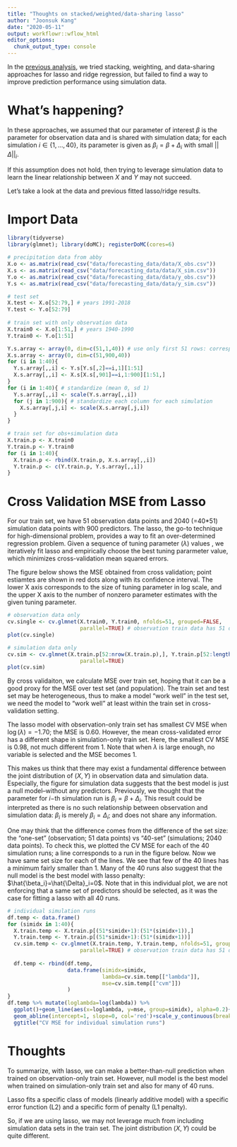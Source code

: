 ```yaml
---
title: "Thoughts on stacked/weighted/data-sharing lasso"
author: "Joonsuk Kang"
date: "2020-05-11"
output: workflowr::wflow_html
editor_options:
  chunk_output_type: console
---
```



In the [previous analysis](stack_weighted_datashared.html), we tried stacking, weighting, and data-sharing approaches for lasso and ridge regression, but failed to find a way to improve prediction performance using simulation data.


# What's happening?

In these approaches, we assumed that our parameter of interest $\beta$ is the parameter for observation data and is shared with simulation data; for each simulation $i \in \{1,\dots,40\}$, its parameter is given as $\beta_i=\beta+\Delta_i$ with small $||\Delta||_i$.

If this assumption does not hold, then trying to leverage simulation data to learn the linear relationship between $X$ and $Y$ may not succeed.

Let's take a look at the data and previous fitted lasso/ridge results.


# Import Data

```r
library(tidyverse)
library(glmnet); library(doMC); registerDoMC(cores=6)

# precipitation data from abby
X.o <- as.matrix(read_csv("data/forecasting_data/data/X_obs.csv"))
X.s <- as.matrix(read_csv("data/forecasting_data/data/X_sim.csv"))
Y.o <- as.matrix(read_csv("data/forecasting_data/data/y_obs.csv"))
Y.s <- as.matrix(read_csv("data/forecasting_data/data/y_sim.csv"))

# test set
X.test <- X.o[52:79,] # years 1991-2018
Y.test <- Y.o[52:79]
 
# train set with only observation data
X.train0 <- X.o[1:51,] # years 1940-1990
Y.train0 <- Y.o[1:51]

Y.s.array <- array(0, dim=c(51,1,40)) # use only first 51 rows: corresponding to the same years 1940-1990
X.s.array <- array(0, dim=c(51,900,40))
for (i in 1:40){
  Y.s.array[,,i] <- Y.s[Y.s[,2]==i,1][1:51]
  X.s.array[,,i] <- X.s[X.s[,901]==i,1:900][1:51,]
}
for (i in 1:40){ # standardize (mean 0, sd 1)
  Y.s.array[,,i] <- scale(Y.s.array[,,i])
  for (j in 1:900){ # standardize each column for each simulation
    X.s.array[,j,i] <- scale(X.s.array[,j,i])
  }
}

# train set for obs+simulation data
X.train.p <- X.train0 
Y.train.p <- Y.train0
for (i in 1:40){
  X.train.p <- rbind(X.train.p, X.s.array[,,i])
  Y.train.p <- c(Y.train.p, Y.s.array[,,i])
}

```

# Cross Validation MSE from Lasso

For our train set, we have 51 observation data points and 2040 (=40*51) simulation data points with 900 predictors. The lasso, the go-to technique for high-dimensional problem, provides a way to fit an over-determined regression problem. Given a sequence of tuning parameter ($\lambda$) values , we iteratively fit lasso and empirically choose the best tuning pararmeter value, which minimizes cross-validation mean squared errors.

The figure below shows the MSE obtained from cross validation; point estiamtes are shown in red dots along with its confidence interval. The lower X axis corresponds to the size of tuning parameter in log scale, and the upper X axis to the number of nonzero parameter estimates with the given tuning parameter.

```r
# observation data only
cv.single <- cv.glmnet(X.train0, Y.train0, nfolds=51, grouped=FALSE, 
                       parallel=TRUE) # observation train data has 51 data points: LOOCV = 51fold
plot(cv.single)

# simulation data only
cv.sim <- cv.glmnet(X.train.p[52:nrow(X.train.p),], Y.train.p[52:length(Y.train.p)], nfolds=5, 
                       parallel=TRUE) 
plot(cv.sim)
```

By cross validaiton, we calculate MSE over train set, hoping that it can be a good proxy for the MSE over test set (and population). The train set and test set may be heterogeneous, thus to make a model "work well" in the test set, we need the model to "work well" at least within the train set in cross-validation setting.

The lasso model with observation-only train set has smallest CV MSE when $\log(\lambda)=-1.70$; the MSE is 0.60. However, the mean cross-validated error has a different shape in simulation-only train set. Here, the smallest CV MSE is 0.98, not much different from 1. Note that when $\lambda$ is large enough, no variable is selected and the MSE becomes 1.

This makes us think that there may exist a fundamental difference between the joint distribution of $(X,Y)$ in observation data and simulation data. Especially, the figure for simulation data suggests that the best model is just a null model--without any predictors. Previously, we thought that the parameter for $i-$th simulation run is $\beta_i=\beta+\Delta_i$. This result could be interpreted as there is no such relationship between observation and simulation data: $\beta_i$ is merely $\beta_i=\Delta_i$; and does not share any information. 

One may think that the difference comes from the difference of the set size: the "one-set" (observation; 51 data points) vs "40-set" (simulations; 2040 data points). To check this, we plotted the CV MSE for each of the 40 simulation runs; a line corresponds to a run in the figure below. Now we have same set size for each of the lines. We see that few of the 40 lines has a minimum fairly smaller than 1. Many of the 40 runs also suggest that the null model is the best model with lasso penalty: $\hat{\beta_i}=\hat{\Delta}_i=0$. Note that in this individual plot, we are not enforcing that a same set of predictors should be selected, as it was the case for fitting a lasso with all 40 runs.

```r
# individual simulation runs
df.temp <- data.frame()
for (simidx in 1:40){
  X.train.temp <- X.train.p[(51*simidx+1):(51*(simidx+1)),]
  Y.train.temp <- Y.train.p[(51*simidx+1):(51*(simidx+1))]
  cv.sim.temp <- cv.glmnet(X.train.temp, Y.train.temp, nfolds=51, grouped=FALSE, 
                       parallel=TRUE) # observation train data has 51 data points: LOOCV = 51fold
  
  df.temp <- rbind(df.temp,
                   data.frame(simidx=simidx,
                              lambda=cv.sim.temp[["lambda"]],
                              mse=cv.sim.temp[["cvm"]]) 
                   )
}
df.temp %>% mutate(loglambda=log(lambda)) %>%
  ggplot()+geom_line(aes(x=loglambda, y=mse, group=simidx), alpha=0.2)+
  geom_abline(intercept=1, slope=0, col='red')+scale_y_continuous(breaks=c(0.5,1,2,3))+
  ggtitle("CV MSE for individual simulation runs")
```

# Thoughts

To summarize, with lasso, we can make a better-than-null prediction when trained on observation-only train set. However, null model is the best model when trained on simulation-only train set and also for many of 40 runs.

Lasso fits a specific class of models (linearly additive model) with a specific error function (L2) and a specific form of penalty (L1 penalty). 

So, if we are using lasso, we may not leverage much from including simulation data sets in the train set. The joint distribution $(X,Y)$ could be quite different.

